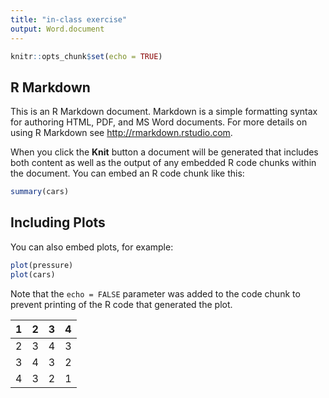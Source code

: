 ```yaml
---
title: "in-class exercise"
output: Word.document
---
```


```r
knitr::opts_chunk$set(echo = TRUE)
```

## R Markdown

This is an R Markdown document. Markdown is a simple formatting syntax for authoring HTML, PDF, and MS Word documents. For more details on using R Markdown see <http://rmarkdown.rstudio.com>.

When you click the **Knit** button a document will be generated that includes both content as well as the output of any embedded R code chunks within the document. You can embed an R code chunk like this:

```r
summary(cars)
```

## Including Plots

You can also embed plots, for example:

```r
plot(pressure)
plot(cars)
```

Note that the `echo = FALSE` parameter was added to the code chunk to prevent printing of the R code that generated the plot.

| 1 | 2 | 3 | 4 |
|---|---|---|---|
| 2 | 3 | 4 | 3 |
| 3 | 4 | 3 | 2 |
| 4 | 3 | 2 | 1 |
